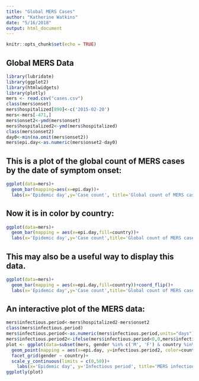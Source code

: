 ```yaml
---
title: "Global MERS Cases"
author: "Katherine Watkins"
date: "5/16/2018"
output: html_document
---
```


```r
knitr::opts_chunk$set(echo = TRUE)
```



## **Global MERS Data**



```r
library(lubridate)
library(ggplot2)
library(htmlwidgets)
library(plotly)
mers <- read.csv("cases.csv")
class(mers$onset)
mers$hospitalized[890]<-c('2015-02-20')
mers<-mers[-471,]
mers$onset2<-ymd(mers$onset)
mers$hospitalized2<-ymd(mers$hospitalized)
class(mers$onset2)
day0<-min(na.omit(mers$onset2))
mers$epi.day<-as.numeric(mers$onset2-day0)
```





## This is a plot of the global count of MERS cases by the date of symptom onset:





```r
ggplot(data=mers)+
  geom_bar(mapping=aes(x=epi.day))+
  labs(x='Epidemic day',y='Case count', title='Global count of MERS cases by date of symptom onset',caption="Data from:http://github.com/rambaut/MERS-Cases/blob/gh-pages/data/cases.csv")
```



## Now it is in color by country:




```r
ggplot(data=mers)+
  geom_bar(mapping = aes(x=epi.day,fill=country))+
  labs(x='Epidemic day',y='Case count',title='Global count of MERS cases by date of symptom onset',caption="Data from: https://github.com/rambaut/MERS-Cases/blob/gh-pages/data/cases.csv")
```



## This may also be a useful way to display this data.



```r
ggplot(data=mers)+
  geom_bar(mapping = aes(x=epi.day,fill=country))+coord_flip()+
  labs(x='Epidemic day',y='Case count',title='Global count of MERS cases by date of symptom onset',caption="Data from: https://github.com/rambaut/MERS-Cases/blob/gh-pages/data/cases.csv")
```



## An interactive plot of the MERS data:



```r
mers$infectious.period<-mers$hospitalized2-mers$onset2
class(mers$infectious.period)
mers$infectious.period<-as.numeric(mers$infectious.period,units="days")
mers$infectious.period2<-ifelse(mers$infectious.period<0,0,mers$infectious.period)
plot <- ggplot(data=subset(mers, gender %in% c('M', 'F') & country %in% c('KSA', 'Oman', 'Iran', 'Jordan', 'Qatar', 'South Korea', 'UAE'))) +
  geom_point(mapping = aes(x=epi.day, y=infectious.period2, color=country)) +
  facet_grid(gender ~ country)+
  scale_y_continuous(limits = c(0,50))+
    labs(x='Epidemic day', y='Infectious period', title='MERS infectious period by gender and country', caption='Data from: https://github.com/rambaut/MERS-Cases/blob/gh-pages/data/cases.csv')
ggplotly(plot)
```



